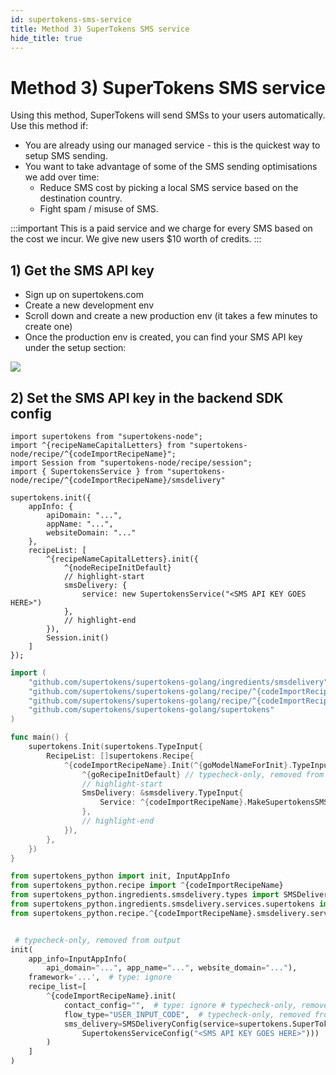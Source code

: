 ```yaml
---
id: supertokens-sms-service
title: Method 3) SuperTokens SMS service
hide_title: true
---
```


<!-- COPY DOCS -->
<!-- ./passwordless/sms-delivery/supertokens-sms-service.mdx -->


# Method 3) SuperTokens SMS service

Using this method, SuperTokens will send SMSs to your users automatically. Use this method if:
- You are already using our managed service - this is the quickest way to setup SMS sending.
- You want to take advantage of some of the SMS sending optimisations we add over time:
    - Reduce SMS cost by picking a local SMS service based on the destination country.
    - Fight spam / misuse of SMS.

:::important
This is a paid service and we charge for every SMS based on the cost we incur. We give new users $10 worth of credits.
:::

## 1) Get the SMS API key
- Sign up on supertokens.com
- Create a new development env
- Scroll down and create a new production env (it takes a few minutes to create one)
- Once the production env is created, you can find your SMS API key under the setup section:

<img src="/img/passwordless/sms-api-key.png"/>

## 2) Set the SMS API key in the backend SDK config

<BackendSDKTabs>
<TabItem value="nodejs">

```tsx
import supertokens from "supertokens-node";
import ^{recipeNameCapitalLetters} from "supertokens-node/recipe/^{codeImportRecipeName}";
import Session from "supertokens-node/recipe/session";
import { SupertokensService } from "supertokens-node/recipe/^{codeImportRecipeName}/smsdelivery"

supertokens.init({
    appInfo: {
        apiDomain: "...",
        appName: "...",
        websiteDomain: "..."
    },
    recipeList: [
        ^{recipeNameCapitalLetters}.init({
            ^{nodeRecipeInitDefault}
            // highlight-start
            smsDelivery: {
                service: new SupertokensService("<SMS API KEY GOES HERE>")
            },
            // highlight-end
        }),
        Session.init()
    ]
});
```
</TabItem>
<TabItem value="go">

```go
import (
    "github.com/supertokens/supertokens-golang/ingredients/smsdelivery"
    "github.com/supertokens/supertokens-golang/recipe/^{codeImportRecipeName}"
    "github.com/supertokens/supertokens-golang/recipe/^{codeImportRecipeName}/^{goModelName}"
    "github.com/supertokens/supertokens-golang/supertokens"
)

func main() {
    supertokens.Init(supertokens.TypeInput{
        RecipeList: []supertokens.Recipe{
            ^{codeImportRecipeName}.Init(^{goModelNameForInit}.TypeInput{
                ^{goRecipeInitDefault} // typecheck-only, removed from output
                // highlight-start
                SmsDelivery: &smsdelivery.TypeInput{
					Service: ^{codeImportRecipeName}.MakeSupertokensSMSService("<SMS API KEY GOES HERE>"),
				},
                // highlight-end
            }),
        },
    })
}
```
</TabItem>
<TabItem value="python">

```python
from supertokens_python import init, InputAppInfo
from supertokens_python.recipe import ^{codeImportRecipeName}
from supertokens_python.ingredients.smsdelivery.types import SMSDeliveryConfig
from supertokens_python.ingredients.smsdelivery.services.supertokens import SupertokensServiceConfig
from supertokens_python.recipe.^{codeImportRecipeName}.smsdelivery.services import supertokens


 # typecheck-only, removed from output
init(
    app_info=InputAppInfo(
        api_domain="...", app_name="...", website_domain="..."),
    framework='...',  # type: ignore
    recipe_list=[
        ^{codeImportRecipeName}.init(
            contact_config="",  # type: ignore # typecheck-only, removed from output
            flow_type="USER_INPUT_CODE",  # typecheck-only, removed from output
            sms_delivery=SMSDeliveryConfig(service=supertokens.SuperTokensService(
                SupertokensServiceConfig("<SMS API KEY GOES HERE>")))
        )
    ]
)
```

</TabItem>
</BackendSDKTabs>

